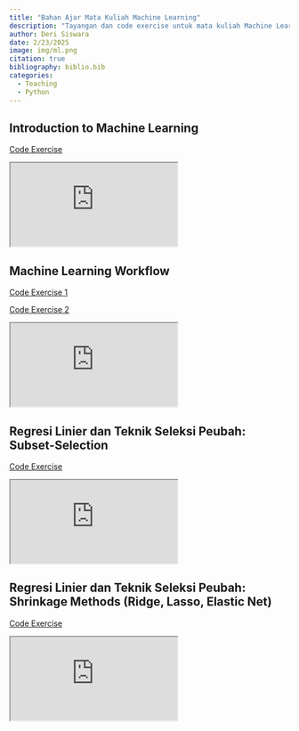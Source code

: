 ```yaml
---
title: "Bahan Ajar Mata Kuliah Machine Learning"
description: "Tayangan dan code exercise untuk mata kuliah Machine Learning"
author: Deri Siswara
date: 2/23/2025 
image: img/ml.png
citation: true
bibliography: biblio.bib
categories:
  - Teaching
  - Python
---
```


## Introduction to Machine Learning

[Code Exercise](https://drive.google.com/file/d/1zqMxohS_dTCCXkFEz2kNbWyksxg6iX5k/view?usp=sharing)

<iframe class="slides" src="https://derisiswara.quarto.pub/ml_w1/#/title-slide"></iframe>

## Machine Learning Workflow

[Code Exercise 1](https://derisiswara.quarto.pub/ml_wf_smpl/)

[Code Exercise 2](https://derisiswara.quarto.pub/code_exercise_ml_wf/)

<iframe class="slides" src="https://derisiswara.quarto.pub/ml_w2/#/title-slide"></iframe>

## Regresi Linier dan Teknik Seleksi Peubah: Subset-Selection

[Code Exercise](https://derisiswara.quarto.pub/regresi-linier-dan-teknik-seleksi-peubah---subset-selection/#mtcars-dataset/)

<iframe class="slides" src="https://derisiswara.quarto.pub/ml_w3/#/title-slide"></iframe>


## Regresi Linier dan Teknik Seleksi Peubah: Shrinkage Methods (Ridge, Lasso, Elastic Net)

[Code Exercise](https://derisiswara.quarto.pub/week4_ml/)

<iframe class="slides" src="https://derisiswara.quarto.pub/ml_w4/#/title-slide"></iframe>


